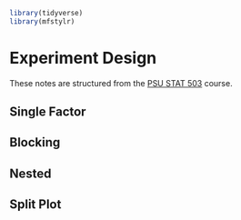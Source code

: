 ```r
library(tidyverse)
library(mfstylr)
```

# Experiment Design

These notes are structured from the [PSU STAT 503](https://online.stat.psu.edu/stat503/) course.

## Single Factor

## Blocking

## Nested

## Split Plot